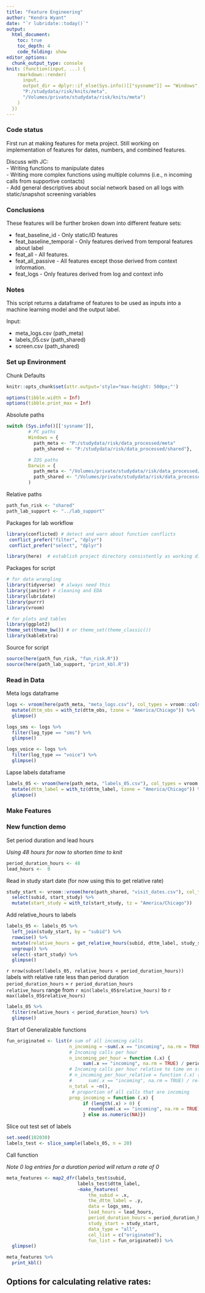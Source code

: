 ---
title: "Feature Engineering"
author: "Kendra Wyant"
date: "`r lubridate::today()`"
output: 
  html_document:
    toc: true 
    toc_depth: 4
    code_folding: show
editor_options: 
  chunk_output_type: console
knit: (function(input, ...) {
    rmarkdown::render(
      input,
      output_dir = dplyr::if_else(Sys.info()[["sysname"]] == "Windows",
      "P:/studydata/risk/knits/meta", 
      "/Volumes/private/studydata/risk/knits/meta")
    )
  })
---

### Code status

First run at making features for meta project. Still working on implementation of features for dates, numbers, and combined features.   

Discuss with JC:   
- Writing functions to manipulate dates   
- Writing more complex functions using multiple columns (i.e., n incoming calls from supportive contacts)    
- Add general descriptives about social network based on all logs with static/snapshot screening variables   


### Conclusions

These features will be further broken down into different feature sets:     

- feat_baseline_id - Only static/ID features    
- feat_baseline_temporal - Only features derived from temporal features about label      
- feat_all - All features.   
- feat_all_passive - All features except those derived from context information.     
- feat_logs - Only features derived from log and context info     


### Notes

This script returns a dataframe of features to be used as inputs into a machine learning model and the output label.      

Input:   

- meta_logs.csv (path_meta)   
- labels_05.csv (path_shared)   
- screen.csv (path_shared)


### Set up Environment

Chunk Defaults
```{r defaults, include=FALSE}
knitr::opts_chunk$set(attr.output='style="max-height: 500px;"')

options(tibble.width = Inf)
options(tibble.print_max = Inf)
```

Absolute paths
```{r, paths}
switch (Sys.info()[['sysname']],
        # PC paths
        Windows = {
          path_meta <- "P:/studydata/risk/data_processed/meta"
          path_shared <- "P:/studydata/risk/data_processed/shared"},

        # IOS paths
        Darwin = {
          path_meta <- "/Volumes/private/studydata/risk/data_processed/meta"
          path_shared <- "/Volumes/private/studydata/risk/data_processed/shared"}
        )
```

Relative paths
```{r}
path_fun_risk <- "shared"
path_lab_support <- "../lab_support"
```

Packages for lab workflow 
```{r, packages_workflow, message=FALSE, warning=FALSE}
library(conflicted) # detect and warn about function conflicts
 conflict_prefer("filter", "dplyr")
 conflict_prefer("select", "dplyr")

library(here)  # establish project directory consistently as working directory
```

Packages for script
```{r, packages_script, message=FALSE, warning=FALSE}
# for data wrangling
library(tidyverse)  # always need this
library(janitor) # cleaning and EDA
library(lubridate)
library(purrr)
library(vroom)

# for plots and tables
library(ggplot2)
theme_set(theme_bw()) # or theme_set(theme_classic())
library(kableExtra)
```

Source for script
```{r, source_script, message=FALSE, warning=FALSE}
source(here(path_fun_risk, "fun_risk.R"))
source(here(path_lab_support, "print_kbl.R"))
```

### Read in Data

Meta logs dataframe  
```{r}
logs <- vroom(here(path_meta, "meta_logs.csv"), col_types = vroom::cols()) %>% 
  mutate(dttm_obs = with_tz(dttm_obs, tzone = "America/Chicago")) %>% 
  glimpse()

logs_sms <- logs %>% 
  filter(log_type == "sms") %>% 
  glimpse()

logs_voice <- logs %>% 
  filter(log_type == "voice") %>% 
  glimpse()
```

Lapse labels dataframe
```{r}
labels_05 <- vroom(here(path_meta, "labels_05.csv"), col_types = vroom::cols()) %>% 
  mutate(dttm_label = with_tz(dttm_label, tzone = "America/Chicago")) %>% 
  glimpse()
```


### Make Features

### New function demo

Set period duration and lead hours   

*Using 48 hours for now to shorten time to knit*
```{r}
period_duration_hours <- 48
lead_hours <-  0 
```

Read in study start date (for now using this to get relative rate)
```{r}
study_start <- vroom::vroom(here(path_shared, "visit_dates.csv"), col_types = vroom::cols()) %>% 
  select(subid, start_study) %>% 
  mutate(start_study = with_tz(start_study, tz = "America/Chicago"))
```

Add relative_hours to labels
```{r}
labels_05 <- labels_05 %>% 
  left_join(study_start, by = "subid") %>% 
  rowwise() %>% 
  mutate(relative_hours = get_relative_hours(subid, dttm_label, study_start, period_duration_hours)) %>% 
  ungroup() %>% 
  select(-start_study) %>% 
  glimpse()
```

`r nrow(subset(labels_05, relative_hours < period_duration_hours))` labels with relative rate less than period duration    
`period_duration_hours` = `r period_duration_hours`    
`relative_hours` range from `r min(labels_05$relative_hours)` to `r max(labels_05$relative_hours)`
```{r}
labels_05 %>% 
  filter(relative_hours < period_duration_hours) %>% 
  glimpse()
```


Start of Generalizable functions
```{r}
fun_originated <- list(# sum of all incoming calls
                       n_incoming = ~sum(.x == "incoming", na.rm = TRUE),
                       # Incoming calls per hour
                       n_incoming_per_hour = function (.x) { 
                            sum(.x == "incoming", na.rm = TRUE) / period_duration_hours},
                       # Incoming calls per hour relative to time on study
                       # n_incoming_per_hour_relative = function (.x) {
                       #      sum(.x == "incoming", na.rm = TRUE) / relative_hours},
                       n_total = ~n(),
                        # proportion of all calls that are incoming
                       prop_incoming = function (.x) { 
                            if (length(.x) > 0) {
                              round(sum(.x == "incoming", na.rm = TRUE)/n(), 2)
                            } else as.numeric(NA)})
```

Slice out test set of labels
```{r}
set.seed(102030)
labels_test <- slice_sample(labels_05, n = 20)
```


Call function     

*Note 0 log entries for a duration period will return a rate of 0*
```{r}
meta_features <- map2_dfr(labels_test$subid,
                          labels_test$dttm_label,
                          ~make_features(
                              the_subid = .x,
                              the_dttm_label = .y,
                              data = logs_sms,
                              lead_hours = lead_hours, 
                              period_duration_hours = period_duration_hours,
                              study_start = study_start,
                              data_type = "all",
                              col_list = c("originated"),
                              fun_list = fun_originated)) %>% 
  glimpse()

meta_features %>% 
  print_kbl()
```



Options for calculating relative rates:   
- 











<!-- ### Old functions -->

<!-- Feature function sets -->
<!-- ```{r} -->
<!-- # Counts and proportion for yes/no variables -->
<!-- fun_list_yes <- list(n_yes = ~sum(.x == "yes", na.rm = TRUE),  -->
<!--                      prop_yes = function (.x) { -->
<!--                               if (length(.x) > 0) { -->
<!--                               round(sum(.x == "yes", na.rm = TRUE)/n(), 2) -->
<!--                             } else as.numeric(NA)}) -->

<!-- # Counts and proportions for incoming/outgoing logs and total logs -->
<!-- fun_list_originated <- list(n_incoming = ~sum(.x == "incoming", na.rm = TRUE),  -->
<!--                             n_outgoing = ~sum(.x == "outgoing", na.rm = TRUE), # rate for incoming only -->
<!--                             prop_incoming = function (.x) { -->
<!--                               if (length(.x) > 0) { -->
<!--                               round(sum(.x == "incoming", na.rm = TRUE)/n(), 2) -->
<!--                             } else as.numeric(NA)},  -->
<!--                             n_total = ~n())  -->

<!-- # descriptives for continuous variables -->
<!-- fun_list_descriptive <- list(mean = function(.x) {if (length(.x) > 0) round(mean(.x, na.rm = TRUE), 2) -->
<!--                                                     else  as.numeric(NA)}, -->
<!--                              sd =   function(.x) {if (length(.x) > 0) round(sd(.x, na.rm = TRUE), 2) -->
<!--                                                     else as.numeric(NA)}, -->
<!--                              min =  function(.x) {if (length(.x) > 0) round(min(.x, na.rm = TRUE), 2) -->
<!--                                                     else  as.numeric(NA)}, -->
<!--                              max =  function(.x) {if (length(.x) > 0) round(max(.x, na.rm = TRUE), 2) -->
<!--                                                     else  as.numeric(NA)}) -->

<!-- # feature engineering functions for call log datetime  -->
<!-- # fun_list_dates <- list(n_logs_after_8_pm = function(.x) {nrow(subset(hour(.x) > 20))}) -->
<!-- ``` -->


<!-- #### Use one month period duration for features (longest duration) and predict onset of lapse       -->

<!-- SMS features -->
<!-- ```{r cache = TRUE}   -->
<!-- # categorical variables - yes/no -->
<!-- meta_features <- map2_dfr(labels_05$subid, -->
<!--                           labels_05$dttm_label, -->
<!--                           ~make_features( -->
<!--                               the_subid = .x, -->
<!--                               the_dttm_label = .y, -->
<!--                               data = logs_sms, -->
<!--                               lead_hours = lead_hours,  -->
<!--                               period_duration_hours = period_duration_hours, -->
<!--                               data_type = "sms", -->
<!--                               col_list = c(read = "message_read", group = "message_is_group",  -->
<!--                                            failed = "message_failed"), -->
<!--                               fun_list = fun_list_yes)) %>%  -->
<!--   glimpse() -->

<!-- # count variables - incoming/outgoing -->
<!-- meta_features <- meta_features %>%  -->
<!--   full_join(map2_dfr(labels_05$subid, -->
<!--                      labels_05$dttm_label, -->
<!--                      ~make_features( -->
<!--                         the_subid = .x, -->
<!--                         the_dttm_label = .y, -->
<!--                         data = logs_sms, -->
<!--                         lead_hours = lead_hours,  -->
<!--                         period_duration_hours = period_duration_hours, -->
<!--                         data_type = "sms", -->
<!--                         col_list = c("originated"), -->
<!--                         fun_list = fun_list_originated)), -->
<!--             by = c("subid", "dttm_label")) %>%  -->
<!--   rename_with(~str_replace(.x, "_originated", "")) %>%  -->
<!--   glimpse() -->
<!-- ``` -->

<!-- Voice features -->
<!-- ```{r cache = TRUE} -->
<!-- # categorical variables - yes/no -->
<!-- meta_features <- meta_features %>%  -->
<!--   full_join(map2_dfr(labels_05$subid, -->
<!--                      labels_05$dttm_label, -->
<!--                      ~make_features( -->
<!--                        the_subid = .x, -->
<!--                        the_dttm_label = .y, -->
<!--                        data = logs_voice, -->
<!--                        lead_hours = lead_hours,  -->
<!--                        period_duration_hours = period_duration_hours, -->
<!--                        data_type = "voice", -->
<!--                        col_list = c(answered = "is_answered"), -->
<!--                        fun_list = fun_list_yes)), -->
<!--             by = c("subid", "dttm_label")) %>%  -->
<!--   glimpse() -->

<!-- # count variables - incoming/outgoing -->
<!-- meta_features <- meta_features %>%  -->
<!--   full_join(map2_dfr(labels_05$subid, -->
<!--                      labels_05$dttm_label, -->
<!--                      ~make_features( -->
<!--                       the_subid = .x, -->
<!--                       the_dttm_label = .y, -->
<!--                       data = logs_voice, -->
<!--                       lead_hours = lead_hours,  -->
<!--                       period_duration_hours = period_duration_hours, -->
<!--                       data_type = "voice", -->
<!--                       col_list = c("originated"), -->
<!--                       fun_list = fun_list_originated)), -->
<!--             by = c("subid", "dttm_label")) %>%  -->
<!--   rename_with(~str_replace(.x, "_originated", "")) %>%  -->
<!--   glimpse() -->

<!-- # continuous variables - call duration -->
<!-- meta_features <- meta_features %>%  -->
<!--   full_join(map2_dfr(labels_05$subid, -->
<!--                      labels_05$dttm_label, -->
<!--                      ~make_features( -->
<!--                       the_subid = .x, -->
<!--                       the_dttm_label = .y, -->
<!--                       data = logs_voice, -->
<!--                       lead_hours = lead_hours,  -->
<!--                       period_duration_hours = period_duration_hours, -->
<!--                       data_type = "voice", -->
<!--                       col_list = c(duration = "call_duration"), -->
<!--                       fun_list = fun_list_descriptive)), -->
<!--             by = c("subid", "dttm_label")) %>%  -->
<!--   glimpse() -->
<!-- ``` -->


<!-- All logs count features -->
<!-- ```{r cache = TRUE} -->
<!-- # count variables - incoming/outgoing -->
<!-- meta_features <- meta_features %>%  -->
<!--   full_join(map2_dfr(labels_05$subid, -->
<!--                      labels_05$dttm_label, -->
<!--                      ~make_features( -->
<!--                       the_subid = .x, -->
<!--                       the_dttm_label = .y, -->
<!--                       data = logs, -->
<!--                       lead_hours = lead_hours,  -->
<!--                       period_duration_hours = period_duration_hours, -->
<!--                       data_type = "all", -->
<!--                       col_list = c("originated"), -->
<!--                       fun_list = fun_list_originated)), -->
<!--             by = c("subid", "dttm_label")) %>%  -->
<!--   rename_with(~str_replace(.x, "_originated", "")) %>%  -->
<!--   glimpse() -->
<!-- ``` -->


<!-- Date Features -->
<!-- ```{r} -->
<!-- # meta_features <- meta_features %>%  -->
<!-- #   full_join(map2_dfr(labels_05$subid, -->
<!-- #                      labels_05$dttm_label, -->
<!-- #                      ~make_features( -->
<!-- #                       the_subid = .x, -->
<!-- #                       the_dttm_label = .y, -->
<!-- #                       data = logs, -->
<!-- #                       lead_hours = lead_hours,  -->
<!-- #                       period_duration_hours = period_duration_hours, -->
<!-- #                       data_type = "all", -->
<!-- #                       col_list = c("dttm_obs"), -->
<!-- #                       fun_list = fun_list_dates)), -->
<!-- #             by = c("subid", "dttm_label")) %>%  -->
<!-- #   rename_with(~str_replace(.x, "_dttm_obs", "")) %>%  -->
<!-- #   glimpse() -->
<!-- ``` -->



<!-- Contacts Features      -->
<!-- **Note: these are the number of communications for each context variable not the unique number of contacts that fall into each category.** -->
<!-- ```{r cache = TRUE} -->
<!-- meta_features <- meta_features %>%  -->
<!--   full_join(map2_dfr(labels_05$subid, -->
<!--                      labels_05$dttm_label, -->
<!--                      ~make_features( -->
<!--                       the_subid = .x, -->
<!--                       the_dttm_label = .y, -->
<!--                       data = logs, -->
<!--                       lead_hours = lead_hours,  -->
<!--                       period_duration_hours = period_duration_hours, -->
<!--                       data_type = "context_all", -->
<!--                       col_list = c("support_status"), -->
<!--                       fun_list = list(n_supportive = ~sum(.x == "Supportive", na.rm = TRUE),  -->
<!--                                       prop_supportive = function (.x) { -->
<!--                                         if (length(.x) > 0) { -->
<!--                                           round(sum(.x == "Supportive", na.rm = TRUE)/n(), 2) -->
<!--                                           } else as.numeric(NA)}, -->
<!--                                       n_unsupportive = ~sum(.x == "Unsupportive", na.rm = TRUE),  -->
<!--                                       prop_unsupportive = function (.x) { -->
<!--                                         if (length(.x) > 0) { -->
<!--                                           round(sum(.x == "Unsupportive", na.rm = TRUE)/n(), 2) -->
<!--                                           } else as.numeric(NA)}))), -->
<!--             by = c("subid", "dttm_label")) %>%  -->
<!--   rename_with(~str_replace(.x, "_support_status", "")) %>%  -->
<!--   full_join(map2_dfr(labels_05$subid, -->
<!--                      labels_05$dttm_label, -->
<!--                      ~make_features( -->
<!--                       the_subid = .x, -->
<!--                       the_dttm_label = .y, -->
<!--                       data = logs, -->
<!--                       lead_hours = lead_hours,  -->
<!--                       period_duration_hours = period_duration_hours, -->
<!--                       data_type = "context_all", -->
<!--                       col_list = c("drink_status"), -->
<!--                       fun_list = list(n_drinkers = ~sum(.x == "Drinker", na.rm = TRUE),  -->
<!--                                       prop_drinkers = function (.x) { -->
<!--                                         if (length(.x) > 0) { -->
<!--                                           round(sum(.x == "Drinker", na.rm = TRUE)/n(), 2) -->
<!--                                           } else as.numeric(NA)}, -->
<!--                                       n_nondrinkers = ~sum(.x == "NonDrinker", na.rm = TRUE),  -->
<!--                                       prop_nondrinkers = function (.x) { -->
<!--                                         if (length(.x) > 0) { -->
<!--                                           round(sum(.x == "NonDrinker", na.rm = TRUE)/n(), 2) -->
<!--                                           } else as.numeric(NA)}))), -->
<!--             by = c("subid", "dttm_label")) %>%  -->
<!--   rename_with(~str_replace(.x, "_drink_status", "")) %>%  -->
<!--   full_join(map2_dfr(labels_05$subid, -->
<!--                      labels_05$dttm_label, -->
<!--                      ~make_features( -->
<!--                       the_subid = .x, -->
<!--                       the_dttm_label = .y, -->
<!--                       data = logs, -->
<!--                       lead_hours = lead_hours,  -->
<!--                       period_duration_hours = period_duration_hours, -->
<!--                       data_type = "context_all", -->
<!--                       col_list = c("recovery"), -->
<!--                       fun_list = list(n_in_recovery = ~sum(.x == "Yes", na.rm = TRUE),  -->
<!--                                       prop_in_recovery = function (.x) { -->
<!--                                         if (length(.x) > 0) { -->
<!--                                           round(sum(.x == "Yes", na.rm = TRUE)/n(), 2) -->
<!--                                           } else as.numeric(NA)}))), -->
<!--             by = c("subid", "dttm_label")) %>%  -->
<!--   rename_with(~str_replace(.x, "_recovery", "")) %>%  -->
<!--   full_join(map2_dfr(labels_05$subid, -->
<!--                      labels_05$dttm_label, -->
<!--                      ~make_features( -->
<!--                       the_subid = .x, -->
<!--                       the_dttm_label = .y, -->
<!--                       data = logs, -->
<!--                       lead_hours = lead_hours,  -->
<!--                       period_duration_hours = period_duration_hours, -->
<!--                       data_type = "context_all", -->
<!--                       col_list = c("contact_experience"), -->
<!--                       fun_list = list(n_pleasant = ~sum(.x == "Pleasant", na.rm = TRUE),  -->
<!--                                       prop_pleasant = function (.x) { -->
<!--                                         if (length(.x) > 0) { -->
<!--                                           round(sum(.x == "Pleasant", na.rm = TRUE)/n(), 2) -->
<!--                                           } else as.numeric(NA)}, -->
<!--                                       n_unpleasant = ~sum(.x == "Unpleasant", na.rm = TRUE),  -->
<!--                                       prop_unpleasant = function (.x) { -->
<!--                                         if (length(.x) > 0) { -->
<!--                                           round(sum(.x == "Unpleasant", na.rm = TRUE)/n(), 2) -->
<!--                                           } else as.numeric(NA)}))), -->
<!--             by = c("subid", "dttm_label")) %>%  -->
<!--     rename_with(~str_replace(.x, "_contact", "")) %>%  -->
<!--   full_join(map2_dfr(labels_05$subid, -->
<!--                      labels_05$dttm_label, -->
<!--                      ~make_features( -->
<!--                       the_subid = .x, -->
<!--                       the_dttm_label = .y, -->
<!--                       data = logs, -->
<!--                       lead_hours = lead_hours,  -->
<!--                       period_duration_hours = period_duration_hours, -->
<!--                       data_type = "context_all", -->
<!--                       col_list = c("contact_drink_future"), -->
<!--                       fun_list = list(n_will_drink_around_them = ~sum(.x == "Yes", na.rm = TRUE),  -->
<!--                                       prop_will_drink_around_them = function (.x) { -->
<!--                                         if (length(.x) > 0) { -->
<!--                                           round(sum(.x == "Yes", na.rm = TRUE)/n(), 2) -->
<!--                                           } else as.numeric(NA)}))), -->
<!--             by = c("subid", "dttm_label")) %>%  -->
<!--     rename_with(~str_replace(.x, "_contact_drink_future", "")) %>%  -->
<!--     full_join(map2_dfr(labels_05$subid, -->
<!--                      labels_05$dttm_label, -->
<!--                      ~make_features( -->
<!--                       the_subid = .x, -->
<!--                       the_dttm_label = .y, -->
<!--                       data = logs, -->
<!--                       lead_hours = lead_hours,  -->
<!--                       period_duration_hours = period_duration_hours, -->
<!--                       data_type = "context_all", -->
<!--                       col_list = c("contact_drank_past"), -->
<!--                       fun_list = list(n_past_drinking_together = ~sum(.x == "Almost Always/Always", na.rm = TRUE),  -->
<!--                                       prop_past_drinking_together = function (.x) { -->
<!--                                         if (length(.x) > 0) { -->
<!--                                           round(sum(.x == "Almost Always/Always", na.rm = TRUE)/n(), 2) -->
<!--                                           } else as.numeric(NA)}))), -->
<!--             by = c("subid", "dttm_label")) %>%  -->
<!--     rename_with(~str_replace(.x, "_contact_drank_past", "")) %>%  -->
<!--   glimpse() -->
<!-- ``` -->

<!-- Numbers -->
<!-- ```{r} -->
<!-- # unique numbers (sms, voice, and all)    -->
<!-- # Blocked/unknown numbers -->
<!-- # count unique contacts that are supportive, in recovery, etc.   -->
<!-- ``` -->


<!-- Combined Features -->
<!-- ```{r} -->
<!-- # context variables by incoming/outgoing    -->
<!-- ``` -->




<!-- ### Add Static Demographic Features and Snapshot Screening Data    -->

<!-- Read in screening data -->
<!-- ```{r} -->
<!-- screen <- vroom::vroom(here(path_shared, "screen.csv"), col_types = vroom::cols()) %>%  -->
<!--   filter(subid %in% logs$subid) %>%  -->
<!--   glimpse() -->
<!-- ``` -->

<!-- Select variables of interest    -->
<!-- ```{r} -->
<!-- screen_select <- screen %>%  -->
<!--   # only 6 participants are Hispanic - consider removing -->
<!--   mutate(id_hispanic = if_else(dem_4 == "No, I am not of Hispanic, Latino, or Spanish origin", -->
<!--                             "no", "yes"), -->
<!--          id_employment = if_else(dem_6 == "Employed", dem_6_1, dem_6), -->
<!--          id_tx_long_term_residential = if_else(!is.na(auh_6_1), "yes", "no"), -->
<!--          id_tx_short_term_residential = if_else(!is.na(auh_6_2), "yes", "no"), -->
<!--          id_tx_outpatient = if_else(!is.na(auh_6_3), "yes", "no"), -->
<!--          id_tx_indiv_counseling = if_else(!is.na(auh_6_4), "yes", "no"), -->
<!--          id_tx_group_counseling = if_else(!is.na(auh_6_5), "yes", "no"), -->
<!--          id_tx_aa_or_na = if_else(!is.na(auh_6_6), "yes", "no"), -->
<!--          id_tx_other = if_else(!is.na(auh_6_7), "yes", "no"), -->
<!--          id_quit_date = as_datetime(str_c(screen$auh_8_month, " ",  screen$auh_8_day, " ", screen$auh_8_year),  -->
<!--                                  tz = "america/Chicago", format = "%B %d %Y"), -->
<!--          across(dsm5_1:dsm5_11, ~if_else(.x == "Yes", 1, 0)), -->
<!--          across(assist_1_1:assist_1_8, ~if_else(.x == "Yes", 1, 0))) %>%  -->
<!--   rowwise() %>%  -->
<!--   mutate(id_dsm5_total = sum(c_across(dsm5_1:dsm5_11)), -->
<!--          id_lifetime_n_drugs_endorsed = sum(c_across(assist_1_1:assist_1_8))) %>%  -->
<!--   ungroup() %>%  -->
<!--   select(subid, -->
<!--          id_age = dem_1, -->
<!--          id_gender = dem_2,  -->
<!--          id_race = dem_3, -->
<!--          id_hispanic, -->
<!--          id_education = dem_5, -->
<!--          id_employment, -->
<!--          id_income = dem_7, -->
<!--          id_marrital_status = dem_8, -->
<!--          id_age_first_drank = auh_1, -->
<!--          id_age_drank_regularly = auh_2, -->
<!--          id_age_believed_drinking_was_problem = auh_3, -->
<!--          id_age_first_quit_drinking = auh_4, -->
<!--          id_number_quit_attempts = auh_5, -->
<!--          id_tx_long_term_residential, -->
<!--          id_tx_short_term_residential, -->
<!--          id_tx_outpatient, -->
<!--          id_tx_indiv_counseling, -->
<!--          id_tx_group_counseling, -->
<!--          id_tx_aa_or_na, -->
<!--          id_tx_other, -->
<!--          id_aud_medication = auh_7, -->
<!--          id_quit_date, -->
<!--          id_days_per_week_drank_6_mos_before_quit = auh_9, -->
<!--          id_days_per_week_drank_heavily_6_mos_before_quit = auh_10, -->
<!--          id_avg_drinks_per_day_6_mos_before_quit = auh_11, -->
<!--          id_days_per_week_drank_6_mos_heaviest = auh_12, -->
<!--          id_days_per_week_drank_heavily_6_mos_heaviest = auh_13, -->
<!--          id_avg_drinks_per_day_6_mos_heaviest = auh_14, -->
<!--          id_lifetime_use_tobacco = assist_1_1, -->
<!--          id_lifetime_use_cannabis = assist_1_2, -->
<!--          id_lifetime_use_cocaine = assist_1_3, -->
<!--          id_lifetime_use_amphetamine = assist_1_4, -->
<!--          id_lifetime_use_inhalant = assist_1_5, -->
<!--          id_lifetime_use_sedative = assist_1_6, -->
<!--          id_lifetime_use_hallucinogen = assist_1_7, -->
<!--          id_lifetime_use_opioid = assist_1_8, -->
<!--          id_lifetime_n_drugs_endorsed, -->
<!--          id_past_3_mo_freq_tobacco = assist_2_1, # 3 months prior to screen date -->
<!--          id_past_3_mo_freq_cannabis = assist_2_2, -->
<!--          id_past_3_mo_freq_cocaine = assist_2_3, -->
<!--          id_past_3_mo_freq_amphetamine = assist_2_4, -->
<!--          id_past_3_mo_freq_inhalant = assist_2_5, -->
<!--          id_past_3_mo_freq_sedative = assist_2_6, -->
<!--          id_past_3_mo_freq_hallucinogen = assist_2_7, -->
<!--          id_past_3_mo_freq_opioid = assist_2_8, -->
<!--          id_past_3_mo_urge_tobacco = assist_3_1,  -->
<!--          id_past_3_mo_urge_cannabis = assist_3_2, -->
<!--          id_past_3_mo_urge_cocaine = assist_3_3, -->
<!--          id_past_3_mo_urge_amphetamine = assist_3_4, -->
<!--          id_past_3_mo_urge_inhalant = assist_3_5, -->
<!--          id_past_3_mo_urge_sedative = assist_3_6, -->
<!--          id_past_3_mo_urge_hallucinogen = assist_3_7, -->
<!--          id_past_3_mo_urge_opioid = assist_3_8, -->
<!--          id_past_3_mo_problem_tobacco = assist_4_1,  -->
<!--          id_past_3_mo_problem_cannabis = assist_4_2, -->
<!--          id_past_3_mo_problem_cocaine = assist_4_3, -->
<!--          id_past_3_mo_problem_amphetamine = assist_4_4, -->
<!--          id_past_3_mo_problem_inhalant = assist_4_5, -->
<!--          id_past_3_mo_problem_sedative = assist_4_6, -->
<!--          id_past_3_mo_problem_hallucinogen = assist_4_7, -->
<!--          id_past_3_mo_problem_opioid = assist_4_8, -->
<!--          id_past_3_mo_fail_expect_tobacco = assist_5_1,  -->
<!--          id_past_3_mo_fail_expect_cannabis = assist_5_2, -->
<!--          id_past_3_mo_fail_expect_cocaine = assist_5_3, -->
<!--          id_past_3_mo_fail_expect_amphetamine = assist_5_4, -->
<!--          id_past_3_mo_fail_expect_inhalant = assist_5_5, -->
<!--          id_past_3_mo_fail_expect_sedative = assist_5_6, -->
<!--          id_past_3_mo_fail_expect_hallucinogen = assist_5_7, -->
<!--          id_past_3_mo_fail_expect_opioid = assist_5_8, -->
<!--          id_lifetime_concern_tobacco = assist_6_1, -->
<!--          id_lifetime_concern_cannabis = assist_6_2, -->
<!--          id_lifetime_concern_cocaine = assist_6_3, -->
<!--          id_lifetime_concern_amphetamine = assist_6_4, -->
<!--          id_lifetime_concern_inhalant = assist_6_5, -->
<!--          id_lifetime_concern_sedative = assist_6_6, -->
<!--          id_lifetime_concern_hallucinogen = assist_6_7, -->
<!--          id_lifetime_concern_opioid = assist_6_8, -->
<!--          id_lifetime_cutback_tobacco = assist_7_1, -->
<!--          id_lifetime_cutback_cannabis = assist_7_2, -->
<!--          id_lifetime_cutback_cocaine = assist_7_3, -->
<!--          id_lifetime_cutback_amphetamine = assist_7_4, -->
<!--          id_lifetime_cutback_inhalant = assist_7_5, -->
<!--          id_lifetime_cutback_sedative = assist_7_6, -->
<!--          id_lifetime_cutback_hallucinogen = assist_7_7, -->
<!--          id_lifetime_cutback_opioid = assist_7_8, -->
<!--          id_lifetime_drug_injection = assist_8, -->
<!--          id_dsm5_total) %>%  -->
<!--   glimpse() -->
<!-- ``` -->

<!-- Score and add YAP -->
<!-- ```{r} -->
<!-- yap_life <- screen %>%  -->
<!--   select(subid, yap_1:yap_27) %>%  -->
<!--   mutate(across(yap_1:yap_27, ~ if_else(.x == "No, never", 0, 1))) %>%  -->
<!--   rowwise() %>%  -->
<!--   mutate(id_yap_lifetime = sum(c_across(yap_1:yap_27))) %>%  -->
<!--   select(subid, id_yap_lifetime) -->

<!-- yap_past_year <- screen %>%  -->
<!--   select(subid, yap_1:yap_27) %>%  -->
<!--   mutate(across(yap_1:yap_27, ~ case_when(.x == "No, never" ~ 0, -->
<!--                                           .x == "Yes, but not in the past year" ~ 0, -->
<!--                                           TRUE ~ 1))) %>%  -->
<!--   rowwise() %>%  -->
<!--   mutate(id_yap_past_year = sum(c_across(yap_1:yap_27))) %>%  -->
<!--   select(subid, id_yap_past_year)  -->


<!-- # add to screen_select -->
<!-- screen_select <- screen_select %>%  -->
<!--   full_join(yap_life, by = "subid") %>%  -->
<!--   full_join(yap_past_year, by = "subid") %>%  -->
<!--   glimpse() -->
<!-- ``` -->

<!-- Score and add SCL-90 -->
<!-- ```{r} -->
<!-- scl_90 <- screen %>%  -->
<!--   select(subid, contains("scl90")) %>%  -->
<!--   mutate(across(scl90_1:scl90_90, ~ dplyr::recode(.x,  -->
<!--                                                   "Not At All" = 0, -->
<!--                                                   "A Little Bit" = 1, -->
<!--                                                   "Moderately" = 2, -->
<!--                                                   "Quite A Bit" = 3, -->
<!--                                                   "Extremely" = 4))) %>%  -->
<!--   rowwise() %>%  -->
<!--   mutate(id_scl90_total = (sum(c_across(scl90_1:scl90_90)) - 90) / 90, -->
<!--          id_scl90_somatization = (sum(scl90_1, scl90_4, scl90_12, scl90_27, scl90_40, -->
<!--                                   scl90_42, scl90_48, scl90_49, scl90_52, scl90_53, -->
<!--                                   scl90_56, scl90_58) - 12) / 12, -->
<!--          id_scl90_obsess_compuls = (sum(scl90_3, scl90_9, scl90_10, scl90_28, scl90_38, -->
<!--                                      scl90_45, scl90_46, scl90_51, scl90_55, scl90_65) - 10) / 10, -->
<!--          id_scl90_interpers_sensibility = (sum(scl90_6, scl90_21, scl90_34, scl90_36, -->
<!--                                             scl90_37, scl90_41, scl90_61, scl90_69, -->
<!--                                             scl90_73) - 9) / 9, -->
<!--          id_scl90_depression = (sum(scl90_5, scl90_14, scl90_20, scl90_22, scl90_26,  -->
<!--                                  scl90_29, scl90_30, scl90_31, scl90_32, scl90_54,  -->
<!--                                  scl90_71, scl90_79) - 12) / 12, -->
<!--          id_scl90_anxiety = (sum(scl90_17, scl90_23, scl90_33, scl90_39, scl90_57, -->
<!--                               scl90_72, scl90_78, scl90_80, scl90_86) - 9) / 9, -->
<!--          id_scl90_anger_hostility = (sum(scl90_11, scl90_24, scl90_63, scl90_67, -->
<!--                                       scl90_74, scl90_81) - 6) / 6, -->
<!--          id_scl90_phobic_anxiety = (sum(scl90_13, scl90_25, scl90_47, scl90_50, scl90_70, -->
<!--                                      scl90_75, scl90_82) - 7) / 7, -->
<!--          id_scl90_paranoid = (sum(scl90_8, scl90_18, scl90_43, scl90_68, scl90_76,  -->
<!--                                scl90_83) - 6) / 6, -->
<!--          id_scl90_psychoticism = (sum(scl90_7, scl90_16, scl90_35, scl90_62, scl90_77, -->
<!--                                    scl90_84, scl90_85, scl90_87, scl90_88, scl90_90) - 10) / 10) %>%  -->
<!--   round(2) %>%  -->
<!--   select(-c(scl90_1:scl90_90))  -->

<!-- screen_select <- screen_select %>%  -->
<!--   full_join(scl_90, by = "subid") %>%  -->
<!--   glimpse() -->
<!-- ``` -->


<!-- Score and add IUS -->
<!-- ```{r} -->
<!-- ius <- screen %>%  -->
<!--   select(subid, contains("ius")) %>%  -->
<!--   mutate(across(ius_1:ius_27, ~ dplyr::recode(.x,  -->
<!--                                               "Very untrue of me" = 1, -->
<!--                                               "Somewhat untrue of me" = 2, -->
<!--                                               "Neutral" = 3, -->
<!--                                               "Somewhat true of me" = 4, -->
<!--                                               "Very true of me" = 5))) %>%  -->
<!--   rowwise() %>%  -->
<!--   mutate(id_ius_total = sum(c_across(ius_1:ius_27))) %>%  -->
<!--   select(-c(ius_1:ius_27))  -->

<!-- screen_select <- screen_select %>%  -->
<!--   full_join(ius, by = "subid") %>%  -->
<!--   glimpse() -->
<!-- ``` -->


<!-- Score and add ASI-3 -->
<!-- ```{r} -->
<!-- asi3 <- screen %>%  -->
<!--   select(subid, contains("asi3")) %>%  -->
<!--   mutate(across(asi3_1:asi3_18, ~ dplyr::recode(.x, -->
<!--                                               "Very untrue of me" = 0, -->
<!--                                               "Somewhat untrue of me" = 1, -->
<!--                                               "Neutral" = 2, -->
<!--                                               "Somewhat true of me" = 3, -->
<!--                                               "Very true of me" = 4))) %>%  -->
<!--   rowwise() %>%  -->
<!--   mutate(id_asi3_total = sum(c_across(asi3_1:asi3_18)) - 18, -->
<!--          id_asi3_phys_concerns = sum(asi3_4, asi3_12, asi3_8, asi3_7, asi3_15, asi3_3) - 6, -->
<!--          id_asi3_cog_concerns = sum(asi3_14, asi3_18, asi3_10, asi3_16, asi3_2, asi3_5) - 6, -->
<!--          id_asi3_soc_concerns = sum(asi3_9, asi3_6, asi3_11, asi3_13, asi3_17, asi3_1) - 6) %>%  -->
<!--   select(-c(asi3_1:asi3_18)) -->

<!-- screen_select <- screen_select %>%  -->
<!--   full_join(asi3, by = "subid") %>%  -->
<!--   glimpse() -->
<!-- ``` -->


<!-- Score and add DTS -->
<!-- ```{r} -->
<!-- dts <- screen %>%  -->
<!--   select(subid, contains("dts")) %>%  -->
<!--   mutate(across(dts_1:dts_15, ~ dplyr::recode(.x, -->
<!--                                               "Very untrue of me" = 1, -->
<!--                                               "Somewhat untrue of me" = 2, -->
<!--                                               "Neutral" = 3, -->
<!--                                               "Somewhat true of me" = 4, -->
<!--                                               "Very true of me" = 5)), -->
<!--          # item 6 is reverse coded -->
<!--          dts_6 = dplyr::recode(dts_6, "1" = 5, "2" = 4, "3" = 3, "4" = 2, "5" = 1)) %>%  -->
<!--   rowwise() %>%  -->
<!--   mutate(id_dts_total = sum(c_across(dts_1:dts_15)) / 15, -->
<!--          id_dts_tolerance = sum(dts_1, dts_3, dts_5) / 3, -->
<!--          id_dts_absorption = sum(dts_2, dts_4, dts_15) / 3, -->
<!--          id_dts_appraisal = sum(dts_6, dts_7, dts_9, dts_10, dts_11, dts_12) / 6, -->
<!--          id_dts_regulation = sum(dts_8, dts_13, dts_14) / 3) %>%  -->
<!--   round(2) %>%  -->
<!--   select(-c(dts_1:dts_15)) -->

<!-- screen_select <- screen_select %>%  -->
<!--   full_join(dts, by = "subid") %>%  -->
<!--   glimpse() -->
<!-- ``` -->

<!-- Score and add FAD -->
<!-- ```{r} -->
<!-- fad <- screen %>%  -->
<!--   select(subid, contains("fad")) %>%  -->
<!--   mutate(across(fad_1:fad_60, ~ dplyr::recode(.x, -->
<!--                                               "Strongly Disagree" = 1, -->
<!--                                               "Disagree" = 2, -->
<!--                                               "Agree" = 3, -->
<!--                                               "Strongly Agree" = 4)), -->
<!--          # reverse coded items -->
<!--          across(c(fad_14, fad_22, fad_35, fad_52, fad_4, fad_8, fad_15, fad_23,  -->
<!--                   fad_34, fad_45, fad_53, fad_58, fad_9, fad_19, fad_28, fad_39, -->
<!--                   fad_5, fad_13, fad_25, fad_33, fad_37, fad_42, fad_54, fad_7, -->
<!--                   fad_17, fad_27, fad_44, fad_47, fad_48, fad_1, fad_11, fad_21, -->
<!--                   fad_31, fad_41, fad_51), ~ dplyr::recode(.x,  -->
<!--                                                            "1" = 4,  -->
<!--                                                            "2" = 3,  -->
<!--                                                            "3" = 2,  -->
<!--                                                            "4" = 1))) %>%  -->
<!--   rowwise() %>%  -->
<!--   mutate(id_fad_prob_solving = sum(fad_2, fad_12, fad_24, fad_38, fad_50, fad_60), -->
<!--          id_fad_communication = sum(fad_3, fad_18, fad_29, fad_43, fad_59, fad_14,  -->
<!--                                  fad_22, fad_35, fad_52), -->
<!--          id_fad_roles = sum(fad_10, fad_30, fad_40, fad_4, fad_8, fad_15, fad_23,  -->
<!--                          fad_34, fad_45, fad_53, fad_58), -->
<!--          id_fad_affective_resp = sum(fad_49, fad_57, fad_9, fad_19, fad_28, fad_39), -->
<!--          id_fad_affective_involv = sum(fad_5, fad_13, fad_25, fad_33, fad_37, fad_42, fad_54), -->
<!--          id_fad_behavior_control = sum(fad_20, fad_32, fad_55, fad_7, fad_17, fad_27, fad_44,  -->
<!--                                     fad_47, fad_48), -->
<!--          id_fad_gen_functioning = sum(fad_6, fad_16, fad_26, fad_36, fad_46, fad_56,  -->
<!--                                    fad_1, fad_11, fad_21, fad_31, fad_41, fad_51)) %>%  -->
<!--   select(-c(fad_1:fad_60)) -->

<!-- screen_select <- screen_select %>%  -->
<!--   full_join(fad, by = "subid") %>%  -->
<!--   glimpse() -->
<!-- ``` -->

<!-- Score and add MPS -->
<!-- ```{r} -->
<!-- mps <- screen %>%  -->
<!--   select(subid, contains("mps")) %>%  -->
<!--   mutate(across(where(is.logical), ~ as.numeric(.x) + 1)) %>%  -->
<!--   # recode character strings -->
<!--   mutate(mps_17 = if_else(mps_17 == "I tend to seek the company of a friend.", 1, 2), -->
<!--          mps_34 = if_else(mps_34 == "Having a pilot announce that the plane has engine trouble and it may be necessary to make an emergency landing.", 1, 2), -->
<!--          mps_57 = if_else(mps_57 == "Having to walk around all day on a blistered foot,", 1, 2), -->
<!--          mps_69 = if_else(mps_69 == "Being out on a sailboat during a great storm at sea,", 1, 2), -->
<!--          mps_70 = if_else(mps_70 == "Stricter observance of major religious holidays", 1, 2), -->
<!--          mps_81 = if_else(mps_81 == "Being at the circus when two lions suddenly get loose down in the ring,", 1, 2), -->
<!--          mps_93 = if_else(mps_93 == "Riding a long stretch of rapids in a canoe,", 1, 2), -->
<!--          mps_105 = if_else(mps_105 == 'Being chosen as the "target" for a knife-throwing act,', 1, 2), -->
<!--          mps_129 = if_else(mps_129 == "Being in a flood", 1, 2), -->
<!--          mps_141 = if_else(mps_141 == "Being seasick every day for a week while on an ocean voyage", 1, 2)) %>%  -->
<!--   # reverse coded items -->
<!--   mutate(across(c(mps_63, mps_98, mps_122, mps_134, mps_145, mps_64, mps_99, mps_17,  -->
<!--                 mps_28, mps_65, mps_89, mps_100, mps_124, mps_136, mps_148, mps_79,  -->
<!--                 mps_21, mps_33, mps_80, mps_152, mps_11, mps_22, mps_34, mps_46,  -->
<!--                 mps_69, mps_81, mps_93, mps_105, mps_129, mps_153, mps_47, mps_70, -->
<!--                 mps_118, mps_4, mps_14, mps_37, mps_61, mps_84, mps_108, mps_131),  -->
<!--                 ~dplyr::recode(.x, "1" = 2, "2" = 1))) %>%  -->
<!--   rowwise() %>%  -->
<!--   mutate(id_mps_wellbeing = sum(mps_1, mps_26, mps_38, mps_50, mps_62, mps_74, mps_85, -->
<!--                              mps_97, mps_109, mps_121, mps_133, mps_144) - 12, -->
<!--          id_mps_social_potency = sum(mps_2, mps_15, mps_39, mps_51, mps_75, mps_87, -->
<!--                                   mps_110, mps_63, mps_98, mps_122, mps_134, mps_145) - 12, -->
<!--          id_mps_achievement = sum(mps_64, mps_99, mps_3, mps_16, mps_27, mps_52, mps_76, -->
<!--                                mps_88, mps_111, mps_123, mps_135, mps_146) - 12, -->
<!--          id_mps_social_closeness = sum(mps_17, mps_28, mps_65, mps_89, mps_100, mps_124,  -->
<!--                                     mps_136, mps_148, mps_5, mps_40, mps_77, mps_112) - 12, -->
<!--          id_mps_stress_reaction = sum(mps_6, mps_18, mps_29, mps_41, mps_53, mps_78, -->
<!--                                    mps_90, mps_101, mps_113, mps_125, mps_137, mps_149) - 12, -->
<!--          id_mps_alienation = sum(mps_7, mps_19, mps_30, mps_42, mps_54, mps_66, mps_91, -->
<!--                               mps_102, mps_114, mps_126, mps_138, mps_150) - 12, -->
<!--          id_mps_aggression = sum(mps_8, mps_20, mps_31, mps_43, mps_55, mps_67, mps_103, -->
<!--                               mps_115, mps_127, mps_139, mps_151, mps_79) - 12, -->
<!--          id_mps_control = sum(mps_9, mps_44, mps_56, mps_68, mps_92, mps_116, mps_128, -->
<!--                            mps_140, mps_21, mps_33, mps_80, mps_152) - 12, -->
<!--          id_mps_harm_avoidance = sum(mps_57, mps_141, mps_11, mps_22, mps_34, mps_46,  -->
<!--                                   mps_69, mps_81, mps_93, mps_105, mps_129, mps_153) - 12, -->
<!--          id_mps_traditionalism = sum(mps_12, mps_23, mps_35, mps_58, mps_82, mps_94, -->
<!--                                   mps_106, mps_142, mps_154, mps_47, mps_70, mps_118) - 12, -->
<!--          id_mps_absorption = sum(mps_13, mps_24, mps_36, mps_48, mps_59, mps_71, mps_83, -->
<!--                               mps_95, mps_107, mps_119, mps_130, mps_155) - 12, -->
<!--          id_mps_unlikely_virtues = sum(mps_25, mps_49, mps_72, mps_96, mps_120, mps_143,  -->
<!--                                     mps_147, mps_4, mps_14, mps_37, mps_61, mps_84,  -->
<!--                                     mps_108, mps_131) - 14) %>%  -->
<!--   select(-c(mps_1:mps_155))  -->

<!-- screen_select <- screen_select %>%  -->
<!--   full_join(mps, by = "subid") %>%  -->
<!--   glimpse() -->
<!-- ``` -->

<!-- #### Add screen variables to feature set -->
<!-- ```{r} -->
<!-- meta_features <- meta_features %>%  -->
<!--   left_join(screen_select, by = "subid") %>%  -->
<!--   glimpse() -->
<!-- ``` -->

<!-- #### Feature engineering based on info inherent in lapse label -->


<!-- Days since quit date -->
<!-- ```{r} -->
<!-- meta_features <- meta_features %>% -->
<!--   mutate(label_days_since_quit_date = round(as.numeric(difftime(dttm_label, id_quit_date, units = "days")), 2)) %>%  -->
<!--   select(-id_quit_date) %>%  -->
<!--   glimpse() -->
<!-- ``` -->

<!-- Day of week and time of lapse -->
<!-- ```{r} -->
<!-- meta_features <- meta_features %>%  -->
<!--   rowwise() %>%  -->
<!--   mutate(label_weekday = wday(dttm_label, label = TRUE), -->
<!--          label_hour = hour(dttm_label), -->
<!--          label_hour = case_when(label_hour == 0 ~ 24, -->
<!--                                 TRUE ~ as.numeric(label_hour))) %>%  -->
<!--   ungroup() %>%  -->
<!--   glimpse() -->
<!-- ``` -->


<!-- Holidays (+/- 1 day)     -->
<!-- Note: only using federal holidays and easter for now    -->
<!-- Federal law defines 10 holidays. Four of them, NewYears, Independence, Veterans and Christmas, fall on the same date every year. The other six fall on particular days of the week and months (MLK, Presidents, Memorial, Labor, Columbus, and Thanksgiving).   -->
<!-- ```{r} -->
<!-- library(tis) -->

<!-- meta_features <- meta_features %>%  -->
<!--   mutate(label_holiday = if_else(isHoliday(date(dttm_label), businessOnly = FALSE) |  -->
<!--                                    isHoliday(date(dttm_label) + days(1), businessOnly = FALSE) |  -->
<!--                                    isHoliday(date(dttm_label) - days(1), businessOnly  = FALSE) | -->
<!--                                    isEaster(date(dttm_label)) |  -->
<!--                                    isEaster(date(dttm_label) + days(1)) |  -->
<!--                                    isEaster(date(dttm_label) - days(1)), -->
<!--                                  "yes", "no")) %>%  -->
<!--   glimpse() -->
<!-- ``` -->

<!-- Other holidays to consider:    -->

<!-- - mothers/fathers day (different date every year)     -->
<!-- - Halloween    -->
<!-- - personalized important days (Most are labeled as "Other" so unclear what significance is in these days)     -->


<!-- Seasons        -->
<!-- Spring: Starts on March 20, and ends on June 20.      -->
<!-- Summer: Begins on June 21, and lasts until September 21.       -->
<!-- Fall: Goes from September 22 until December 20.       -->
<!-- Winter: Starts on December 21, and lasts until March 19.      -->
<!-- ```{r} -->
<!-- meta_features <- meta_features %>%  -->
<!--   mutate(month = lubridate::month(dttm_label), -->
<!--          day = lubridate::day(dttm_label), -->
<!--          label_season = case_when(month %in% c(4, 5) | (month == 6 & day < 21) | (month == 3 & day >= 20) ~ "Spring", -->
<!--                                   month %in% c(7, 8) | (month == 9 & day < 22) | (month == 6 & day >= 21) ~ "Summer", -->
<!--                                   month %in% c(10, 11) | (month == 12 & day < 21) | (month == 9 & day >= 22) ~ "Fall", -->
<!--                                   month %in% c(1, 2) | (month == 3 & day < 20) | (month == 12 & day >= 21) ~ "Winter", -->
<!--                                   TRUE ~ NA_character_)) %>%  -->
<!--   select(-c(month, day)) %>% -->
<!--   glimpse() -->
<!-- ``` -->




<!-- #### Additional Feature engineering -->

<!-- FIX: Add general descriptives about social network based on all logs?      -->



<!-- ### Write Feature Set -->

<!-- Add outcome label (lapse/no lapse) back in -->
<!-- ```{r} -->
<!-- meta_features <- meta_features %>%  -->
<!--   left_join(labels_05 %>%  -->
<!--               rename(y = label) %>% # relabeled as y for chtc functions -->
<!--               mutate(y = dplyr::recode(y, "lapse" = "yes", "no_lapse" = "no")),  -->
<!--             by = c("subid", "dttm_label"))  -->
<!-- ``` -->


<!-- ```{r} -->
<!-- vroom::vroom_write(meta_features, here(path_meta,  -->
<!--                                        str_c("features/period_", period_duration_hours, "_lead_", lead_hours, ".csv")),  -->
<!--                    ",") %>%  -->
<!--   glimpse() -->
<!-- ``` -->

